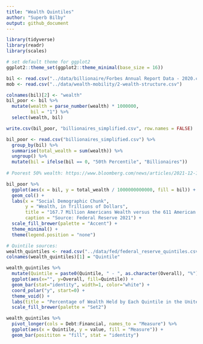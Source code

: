 ```yaml
---
title: "Wealth Quintiles"
author: "Superb Bilby"
output: github_document
---
```


```r
library(tidyverse)
library(readr)
library(scales)

# set default theme for ggplot2
ggplot2::theme_set(ggplot2::theme_minimal(base_size = 16))
```


```r
bil <- read.csv("../data/billionaire/Forbes Annual Report Data - 2020.csv", skip = 1) %>% drop_na()
mob <- read.csv("../data/wealth-mobility/2-wealth-structure.csv")
```

```r
colnames(bil)[2] <- "wealth"
bil_poor <- bil %>% 
  mutate(wealth = parse_number(wealth) * 1000000,
         bil = "1") %>%
  select(wealth, bil)

write.csv(bil_poor, "billionaires_simplified.csv", row.names = FALSE)

bil_poor <- read.csv("billionaires_simplified.csv") %>%
  group_by(bil) %>%
  summarise(total_wealth = sum(wealth)) %>%
  ungroup() %>%
  mutate(bil = ifelse(bil == 0, "50th Percentile", "Billionaires"))
  
# Poorest 50% wealth: https://www.bloomberg.com/news/articles/2021-12-17/wealth-share-rose-in-pandemic-for-poorest-50-and-top-1-of-u-s

bil_poor %>%
  ggplot(aes(x = bil, y = total_wealth / 1000000000000, fill = bil)) +
  geom_col() +
  labs(x = "Social Demographic Chunk", 
       y = "Wealth, in Trillions of Dollars",
       title = "167.7 Million Americans Wealth versus the 611 American Billionaires",
       caption = "Source: Federal Reserve 2021") +
  scale_fill_brewer(palette = "Accent") +
  theme_minimal() +
  theme(legend.position = "none")
```

```r
# Quintile sources:
wealth_quintiles <- read.csv("../data/fed/federal_reserve_quintiles.csv")
colnames(wealth_quintiles)[1] = "Quintile"

wealth_quintiles %>%
  mutate(Quintile = paste0(Quintile, " - ", as.character(Overall), "%")) %>%
  ggplot(aes(x="", y=Overall, fill=Quintile)) +
  geom_bar(stat="identity", width=1, color="white") +
  coord_polar("y", start=0) +
  theme_void() +
  labs(title = "Percentage of Wealth Held by Each Quintile in the United States") +
  scale_fill_brewer(palette = "Set2")

```
```r
wealth_quintiles %>%
  pivot_longer(cols = Debt:Financial, names_to = "Measure") %>%
  ggplot(aes(x = Quintile, y = value, fill = "Measure")) +
  geom_bar(posititon = "fill", stat = "identity")
```